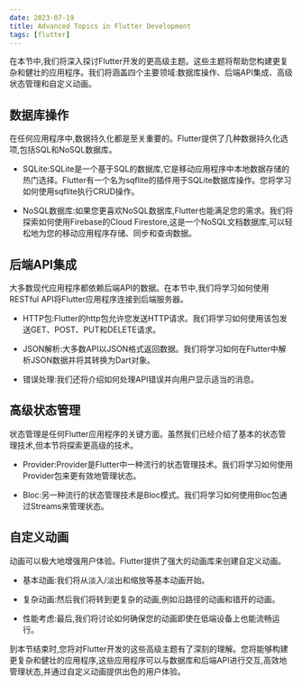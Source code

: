 ```yaml
---
date: 2023-07-19
title: Advanced Topics in Flutter Development
tags: [flutter]
---
```


在本节中,我们将深入探讨Flutter开发的更高级主题。这些主题将帮助您构建更复杂和健壮的应用程序。我们将涵盖四个主要领域:数据库操作、后端API集成、高级状态管理和自定义动画。

## 数据库操作

在任何应用程序中,数据持久化都是至关重要的。Flutter提供了几种数据持久化选项,包括SQL和NoSQL数据库。

- SQLite:SQLite是一个基于SQL的数据库,它是移动应用程序中本地数据存储的热门选择。Flutter有一个名为sqflite的插件用于SQLite数据库操作。您将学习如何使用sqflite执行CRUD操作。

- NoSQL数据库:如果您更喜欢NoSQL数据库,Flutter也能满足您的需求。我们将探索如何使用Firebase的Cloud Firestore,这是一个NoSQL文档数据库,可以轻松地为您的移动应用程序存储、同步和查询数据。

## 后端API集成

大多数现代应用程序都依赖后端API的数据。在本节中,我们将学习如何使用RESTful API将Flutter应用程序连接到后端服务器。

- HTTP包:Flutter的http包允许您发送HTTP请求。我们将学习如何使用该包发送GET、POST、PUT和DELETE请求。

- JSON解析:大多数API以JSON格式返回数据。我们将学习如何在Flutter中解析JSON数据并将其转换为Dart对象。

- 错误处理:我们还将介绍如何处理API错误并向用户显示适当的消息。

## 高级状态管理

状态管理是任何Flutter应用程序的关键方面。虽然我们已经介绍了基本的状态管理技术,但本节将探索更高级的技术。

- Provider:Provider是Flutter中一种流行的状态管理技术。我们将学习如何使用Provider包来更有效地管理状态。

- Bloc:另一种流行的状态管理技术是Bloc模式。我们将学习如何使用Bloc包通过Streams来管理状态。

## 自定义动画

动画可以极大地增强用户体验。Flutter提供了强大的动画库来创建自定义动画。

- 基本动画:我们将从淡入/淡出和缩放等基本动画开始。

- 复杂动画:然后我们将转到更复杂的动画,例如沿路径的动画和错开的动画。

- 性能考虑:最后,我们将讨论如何确保您的动画即使在低端设备上也能流畅运行。

到本节结束时,您将对Flutter开发的这些高级主题有了深刻的理解。您将能够构建更复杂和健壮的应用程序,这些应用程序可以与数据库和后端API进行交互,高效地管理状态,并通过自定义动画提供出色的用户体验。
